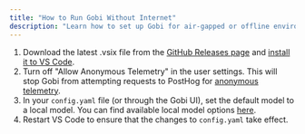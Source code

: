 ```yaml
---
title: "How to Run Gobi Without Internet"
description: "Learn how to set up Gobi for air-gapped or offline environments using local models, including steps to disable telemetry and configure local model providers"
---
```


1. Download the latest .vsix file from the [GitHub Releases page](https://github.com/gourmand/gobi/releases) and [install it to VS Code](https://code.visualstudio.com/docs/editor/extension-marketplace#_install-from-a-vsix).
2. Turn off "Allow Anonymous Telemetry" in the user settings. This will stop Gobi from attempting requests to PostHog for [anonymous telemetry](https://docs.gourmand.dev/reference/telemetry).
3. In your `config.yaml` file (or through the Gobi UI), set the default model to a local model. You can find available local model options [here](https://docs.gourmand.dev/reference/model-providers/ollama).
4. Restart VS Code to ensure that the changes to `config.yaml` take effect.
